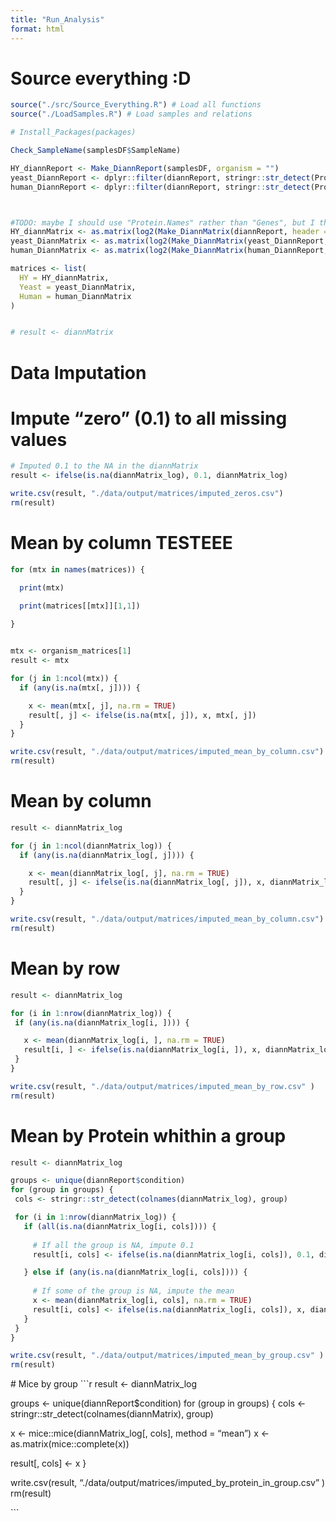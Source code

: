 ```yaml
---
title: "Run_Analysis"
format: html
---
```


# Source everything :D
```r
source("./src/Source_Everything.R") # Load all functions
source("./LoadSamples.R") # Load samples and relations

# Install_Packages(packages) 
```

```r
Check_SampleName(samplesDF$SampleName)

HY_diannReport <- Make_DiannReport(samplesDF, organism = "")
yeast_DiannReport <- dplyr::filter(diannReport, stringr::str_detect(Protein.Names, "YEAST"))
human_DiannReport <- dplyr::filter(diannReport, stringr::str_detect(Protein.Names, "HUMAN"))



#TODO: maybe I should use "Protein.Names" rather than "Genes", but I think since I have alreary filtered it doesn't really matter
HY_diannMatrix <- as.matrix(log2(Make_DiannMatrix(diannReport, header = "Genes") + 1))
yeast_DiannMatrix <- as.matrix(log2(Make_DiannMatrix(yeast_DiannReport, header = "Genes") + 1))
human_DiannMatrix <- as.matrix(log2(Make_DiannMatrix(human_DiannReport, header = "Genes") + 1))

matrices <- list(
  HY = HY_diannMatrix,
  Yeast = yeast_DiannMatrix,
  Human = human_DiannMatrix
)


# result <- diannMatrix
```

# Data Imputation

# Impute "zero" (0.1) to all missing values
```r
# Imputed 0.1 to the NA in the diannMatrix
result <- ifelse(is.na(diannMatrix_log), 0.1, diannMatrix_log)

write.csv(result, "./data/output/matrices/imputed_zeros.csv")
rm(result)
```



# Mean by column TESTEEE
```r

for (mtx in names(matrices)) {

  print(mtx)

  print(matrices[[mtx]][1,1])
  
}


mtx <- organism_matrices[1]
result <- mtx

for (j in 1:ncol(mtx)) {
  if (any(is.na(mtx[, j]))) {

    x <- mean(mtx[, j], na.rm = TRUE)
    result[, j] <- ifelse(is.na(mtx[, j]), x, mtx[, j])
  }
}

write.csv(result, "./data/output/matrices/imputed_mean_by_column.csv")
rm(result)

```















# Mean by column
```r
result <- diannMatrix_log

for (j in 1:ncol(diannMatrix_log)) {
  if (any(is.na(diannMatrix_log[, j]))) {

    x <- mean(diannMatrix_log[, j], na.rm = TRUE)
    result[, j] <- ifelse(is.na(diannMatrix_log[, j]), x, diannMatrix_log[, j])
  }
}

write.csv(result, "./data/output/matrices/imputed_mean_by_column.csv")
rm(result)

```


# Mean by row
 ```r
result <- diannMatrix_log

for (i in 1:nrow(diannMatrix_log)) {
  if (any(is.na(diannMatrix_log[i, ]))) {

    x <- mean(diannMatrix_log[i, ], na.rm = TRUE)
    result[i, ] <- ifelse(is.na(diannMatrix_log[i, ]), x, diannMatrix_log[i, ])
  }
}

write.csv(result, "./data/output/matrices/imputed_mean_by_row.csv" )
rm(result)

```


# Mean by Protein whithin a group
 ```r
result <- diannMatrix_log

groups <- unique(diannReport$condition)
for (group in groups) {
  cols <- stringr::str_detect(colnames(diannMatrix_log), group)

  for (i in 1:nrow(diannMatrix_log)) {
    if (all(is.na(diannMatrix_log[i, cols]))) {
      
      # If all the group is NA, impute 0.1
      result[i, cols] <- ifelse(is.na(diannMatrix_log[i, cols]), 0.1, diannMatrix_log[i,cols])

    } else if (any(is.na(diannMatrix_log[i, cols]))) {
      
      # If some of the group is NA, impute the mean
      x <- mean(diannMatrix_log[i, cols], na.rm = TRUE)
      result[i, cols] <- ifelse(is.na(diannMatrix_log[i, cols]), x, diannMatrix_log[i, cols])
    }
  }
}

write.csv(result, "./data/output/matrices/imputed_mean_by_group.csv" )
rm(result)

```


 # Mice by group
 ```r
result <- diannMatrix_log

groups <- unique(diannReport$condition)
for (group in groups) {
  cols <- stringr::str_detect(colnames(diannMatrix), group)

  x <- mice::mice(diannMatrix_log[, cols], method = "mean")
  x <- as.matrix(mice::complete(x))

  result[, cols] <- x
}

write.csv(result, "./data/output/matrices/imputed_by_protein_in_group.csv" )
rm(result)

 ```
